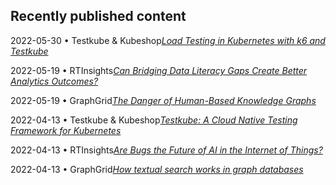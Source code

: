 ## Recently published content

<span className="block font-mono text-purple text-sm font-semibold mb-1">2022-05-30 • Testkube &amp;
Kubeshop</span>[_Load Testing in Kubernetes with k6 and
Testkube_](https://kubeshop.io/blog/load-testing-in-kubernetes-with-k6-and-testkube)

<span className="block font-mono text-purple text-sm font-semibold mb-1">2022-05-19 • RTInsights</span>[_Can Bridging
Data Literacy Gaps Create Better Analytics
Outcomes?_](https://www.rtinsights.com/can-bridging-data-literacy-gaps-create-better-analytics-outcomes/)

<span className="block font-mono text-purple text-sm font-semibold mb-1">2022-05-19 • GraphGrid</span>[_The Danger of
Human-Based Knowledge Graphs_](https://www.graphgrid.com/blog/the-danger-of-human-based-knowledge-graphs/)

<span className="block font-mono text-purple text-sm font-semibold mb-1">2022-04-13 • Testkube &amp; Kubeshop</span>[_Testkube:
A Cloud Native Testing Framework for
Kubernetes_](https://thenewstack.io/testkube-cloud-native-testing-framework-for-kubernetes/)

<span className="block font-mono text-purple text-sm font-semibold mb-1">2022-04-13 • RTInsights</span>[_Are Bugs the
Future of AI in the Internet of
Things?_](https://www.rtinsights.com/are-bugs-the-future-of-ai-in-the-internet-of-things/)

<span className="block font-mono text-purple text-sm font-semibold mb-1">2022-04-13 • GraphGrid</span>[_How textual
search works in graph databases_](https://www.graphgrid.com/blog/how-textual-search-works-in-graph-databases/)
